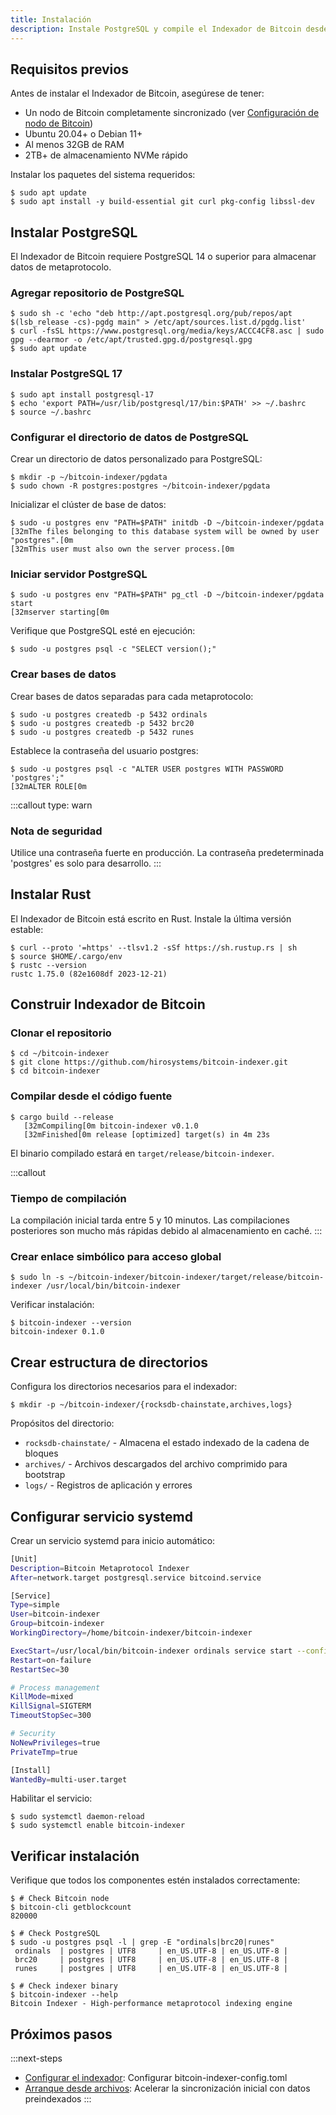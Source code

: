 ```yaml
---
title: Instalación
description: Instale PostgreSQL y compile el Indexador de Bitcoin desde el código fuente en sistemas Linux.
---
```

## Requisitos previos

Antes de instalar el Indexador de Bitcoin, asegúrese de tener:

* Un nodo de Bitcoin completamente sincronizado (ver [Configuración de nodo de Bitcoin](/tools/bitcoin-indexer/full-sync))
* Ubuntu 20.04+ o Debian 11+
* Al menos 32GB de RAM
* 2TB+ de almacenamiento NVMe rápido

Instalar los paquetes del sistema requeridos:

```terminal
$ sudo apt update
$ sudo apt install -y build-essential git curl pkg-config libssl-dev
```

## Instalar PostgreSQL

El Indexador de Bitcoin requiere PostgreSQL 14 o superior para almacenar datos de metaprotocolo.

### Agregar repositorio de PostgreSQL

```terminal
$ sudo sh -c 'echo "deb http://apt.postgresql.org/pub/repos/apt $(lsb_release -cs)-pgdg main" > /etc/apt/sources.list.d/pgdg.list'
$ curl -fsSL https://www.postgresql.org/media/keys/ACCC4CF8.asc | sudo gpg --dearmor -o /etc/apt/trusted.gpg.d/postgresql.gpg
$ sudo apt update
```

### Instalar PostgreSQL 17

```terminal
$ sudo apt install postgresql-17
$ echo 'export PATH=/usr/lib/postgresql/17/bin:$PATH' >> ~/.bashrc
$ source ~/.bashrc
```

### Configurar el directorio de datos de PostgreSQL

Crear un directorio de datos personalizado para PostgreSQL:

```terminal
$ mkdir -p ~/bitcoin-indexer/pgdata
$ sudo chown -R postgres:postgres ~/bitcoin-indexer/pgdata
```

Inicializar el clúster de base de datos:

```terminal
$ sudo -u postgres env "PATH=$PATH" initdb -D ~/bitcoin-indexer/pgdata
[32mThe files belonging to this database system will be owned by user "postgres".[0m
[32mThis user must also own the server process.[0m
```

### Iniciar servidor PostgreSQL

```terminal
$ sudo -u postgres env "PATH=$PATH" pg_ctl -D ~/bitcoin-indexer/pgdata start
[32mserver starting[0m
```

Verifique que PostgreSQL esté en ejecución:

```terminal
$ sudo -u postgres psql -c "SELECT version();"
```

### Crear bases de datos

Crear bases de datos separadas para cada metaprotocolo:

```terminal
$ sudo -u postgres createdb -p 5432 ordinals
$ sudo -u postgres createdb -p 5432 brc20
$ sudo -u postgres createdb -p 5432 runes
```

Establece la contraseña del usuario postgres:

```terminal
$ sudo -u postgres psql -c "ALTER USER postgres WITH PASSWORD 'postgres';"
[32mALTER ROLE[0m
```

:::callout
type: warn

### Nota de seguridad

Utilice una contraseña fuerte en producción. La contraseña predeterminada 'postgres' es solo para desarrollo.
:::

## Instalar Rust

El Indexador de Bitcoin está escrito en Rust. Instale la última versión estable:

```terminal
$ curl --proto '=https' --tlsv1.2 -sSf https://sh.rustup.rs | sh
$ source $HOME/.cargo/env
$ rustc --version
rustc 1.75.0 (82e1608df 2023-12-21)
```

## Construir Indexador de Bitcoin

### Clonar el repositorio

```terminal
$ cd ~/bitcoin-indexer
$ git clone https://github.com/hirosystems/bitcoin-indexer.git
$ cd bitcoin-indexer
```

### Compilar desde el código fuente

```terminal
$ cargo build --release
   [32mCompiling[0m bitcoin-indexer v0.1.0
   [32mFinished[0m release [optimized] target(s) in 4m 23s
```

El binario compilado estará en `target/release/bitcoin-indexer`.

:::callout
### Tiempo de compilación

La compilación inicial tarda entre 5 y 10 minutos. Las compilaciones posteriores son mucho más rápidas debido al almacenamiento en caché.
:::

### Crear enlace simbólico para acceso global

```terminal
$ sudo ln -s ~/bitcoin-indexer/bitcoin-indexer/target/release/bitcoin-indexer /usr/local/bin/bitcoin-indexer
```

Verificar instalación:

```terminal
$ bitcoin-indexer --version
bitcoin-indexer 0.1.0
```

## Crear estructura de directorios

Configura los directorios necesarios para el indexador:

```terminal
$ mkdir -p ~/bitcoin-indexer/{rocksdb-chainstate,archives,logs}
```

Propósitos del directorio:

* `rocksdb-chainstate/` - Almacena el estado indexado de la cadena de bloques
* `archives/` - Archivos descargados del archivo comprimido para bootstrap
* `logs/` - Registros de aplicación y errores

## Configurar servicio systemd

Crear un servicio systemd para inicio automático:

```bash title="/etc/systemd/system/bitcoin-indexer.service"
[Unit]
Description=Bitcoin Metaprotocol Indexer
After=network.target postgresql.service bitcoind.service

[Service]
Type=simple
User=bitcoin-indexer
Group=bitcoin-indexer
WorkingDirectory=/home/bitcoin-indexer/bitcoin-indexer

ExecStart=/usr/local/bin/bitcoin-indexer ordinals service start --config-path=/home/bitcoin-indexer/bitcoin-indexer/bitcoin-indexer-config.toml
Restart=on-failure
RestartSec=30

# Process management
KillMode=mixed
KillSignal=SIGTERM
TimeoutStopSec=300

# Security
NoNewPrivileges=true
PrivateTmp=true

[Install]
WantedBy=multi-user.target
```

Habilitar el servicio:

```terminal
$ sudo systemctl daemon-reload
$ sudo systemctl enable bitcoin-indexer
```

## Verificar instalación

Verifique que todos los componentes estén instalados correctamente:

```terminal
$ # Check Bitcoin node
$ bitcoin-cli getblockcount
820000

$ # Check PostgreSQL
$ sudo -u postgres psql -l | grep -E "ordinals|brc20|runes"
 ordinals  | postgres | UTF8     | en_US.UTF-8 | en_US.UTF-8 |
 brc20     | postgres | UTF8     | en_US.UTF-8 | en_US.UTF-8 |
 runes     | postgres | UTF8     | en_US.UTF-8 | en_US.UTF-8 |

$ # Check indexer binary
$ bitcoin-indexer --help
Bitcoin Indexer - High-performance metaprotocol indexing engine
```

## Próximos pasos

:::next-steps
* [Configurar el indexador](/tools/bitcoin-indexer/configuration): Configurar bitcoin-indexer-config.toml
* [Arranque desde archivos](/tools/bitcoin-indexer/archive-bootstrap): Acelerar la sincronización inicial con datos preindexados
:::
